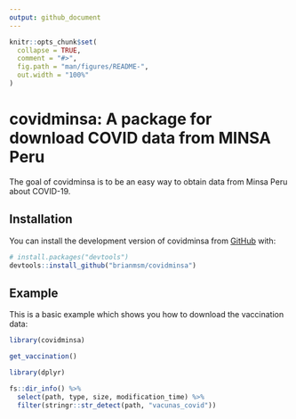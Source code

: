 ```yaml
---
output: github_document
---
```


<!-- README.md is generated from README.Rmd. Please edit that file -->

```r
knitr::opts_chunk$set(
  collapse = TRUE,
  comment = "#>",
  fig.path = "man/figures/README-",
  out.width = "100%"
)
```

# covidminsa: A package for download COVID data from MINSA Peru

<!-- badges: start -->
<!-- badges: end -->

The goal of covidminsa is to be an easy way to obtain data from Minsa Peru about COVID-19. 

## Installation

You can install the development version of covidminsa from [GitHub](https://github.com/brianmsm/covidminsa) with:

``` r
# install.packages("devtools")
devtools::install_github("brianmsm/covidminsa")
```

## Example

This is a basic example which shows you how to download the vaccination data:

```r
library(covidminsa)
```

```r
get_vaccination()
```

```r
library(dplyr)
```

```r
fs::dir_info() %>% 
  select(path, type, size, modification_time) %>% 
  filter(stringr::str_detect(path, "vacunas_covid"))
```


